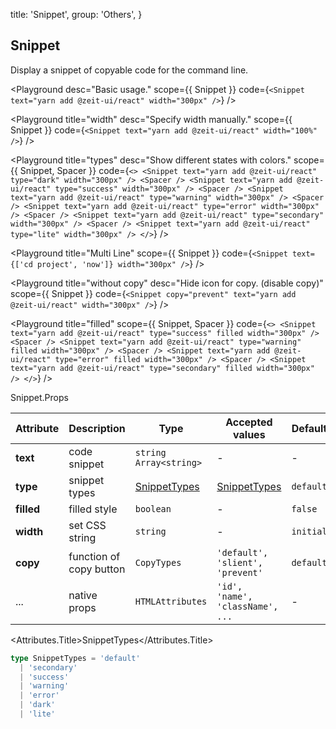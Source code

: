 
  title: 'Snippet',
  group: 'Others',
}

## Snippet

Display a snippet of copyable code for the command line.

<Playground
  desc="Basic usage."
  scope={{ Snippet }}
  code={`
<Snippet text="yarn add @zeit-ui/react" width="300px" />
`} />

<Playground
  title="width"
  desc="Specify width manually."
  scope={{ Snippet }}
  code={`
<Snippet text="yarn add @zeit-ui/react" width="100%" />
`} />

<Playground
  title="types"
  desc="Show different states with colors."
  scope={{ Snippet, Spacer }}
  code={`
<>
  <Snippet text="yarn add @zeit-ui/react" type="dark" width="300px" />
  <Spacer />
  <Snippet text="yarn add @zeit-ui/react" type="success" width="300px" />
  <Spacer />
  <Snippet text="yarn add @zeit-ui/react" type="warning" width="300px" />
  <Spacer />
  <Snippet text="yarn add @zeit-ui/react" type="error" width="300px" />
  <Spacer />
  <Snippet text="yarn add @zeit-ui/react" type="secondary" width="300px" />
  <Spacer />
  <Snippet text="yarn add @zeit-ui/react" type="lite" width="300px" />
</>
`} />

<Playground
  title="Multi Line"
  scope={{ Snippet }}
  code={`
<Snippet text={['cd project', 'now']} width="300px" />
`} />

<Playground
  title="without copy"
  desc="Hide icon for copy. (disable copy)"
  scope={{ Snippet }}
  code={`
<Snippet copy="prevent" text="yarn add @zeit-ui/react" width="300px" />
`} />

<Playground
  title="filled"
  scope={{ Snippet, Spacer }}
  code={`
<>
  <Snippet text="yarn add @zeit-ui/react" type="success" filled width="300px" />
  <Spacer />
  <Snippet text="yarn add @zeit-ui/react" type="warning" filled width="300px" />
  <Spacer />
  <Snippet text="yarn add @zeit-ui/react" type="error" filled width="300px" />
  <Spacer />
  <Snippet text="yarn add @zeit-ui/react" type="secondary" filled width="300px" />
</>
`} />

<Attributes edit="/pages/en-us/components/snippet.mdx">
<Attributes.Title>Snippet.Props</Attributes.Title>

| Attribute | Description | Type | Accepted values | Default
| ---------- | ---------- | ---- |  -------------- | ------ |
| **text** | code snippet | `string` `Array<string>` | - | - |
| **type** | snippet types | [SnippetTypes](#snippettypes) | [SnippetTypes](#snippettypes) | `default` |
| **filled** | filled style | `boolean` | - | `false` |
| **width** | set CSS string | `string` | - | `initial` |
| **copy** | function of copy button | `CopyTypes` | `'default', 'slient', 'prevent'` | `default` |
| ... | native props | `HTMLAttributes` | `'id', 'name', 'className', ...` | - |

<Attributes.Title>SnippetTypes</Attributes.Title>

```ts
type SnippetTypes = 'default'
  | 'secondary'
  | 'success'
  | 'warning'
  | 'error'
  | 'dark'
  | 'lite'
```

</Attributes>

